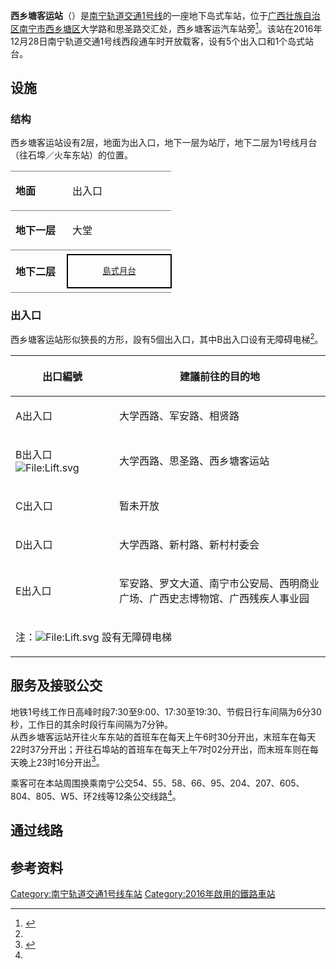 {{Station Infobox
|Station Name= 西乡塘客运站<br><small>Camh Yinhhek Sihyanghdangz</small>
|Engname     = <small>XIXIANGTANG Coach Station</small>
|Linecolor1  = #{{南宁轨道交通标志色|1}}
|Image       =  南宁地铁西乡塘客运站.jpg
|ImageTitle  = 
|Number      = 
|Location    = [[广西壮族自治区|广西壮族自治区]][[南宁市|南宁市]][[西乡塘区|西乡塘区]]大学西路
|Coord       = {{coord|22|50|9.15|N|108|12|50.67|E|type:railway}}
|Line        = [[南宁轨道交通|南宁轨道交通]]{{南宁轨道交通线路名|1}}
|Platform    = 1个[[岛式站台|岛式站台]]
|Exit        = 5个出入口
|Time        = 2016年12月28日
|Time First  = {{南宁轨道交通线路名|1}}<br />往[[石埠站|石埠站]]方向：07:02<br />往[[南宁东站|火车东站]]方向：06:30
|Time Last   = {{南宁轨道交通线路名|1}}<br />往[[石埠站|石埠站]]方向：23:16<br />往[[南宁东站|火车东站]]方向：22:37
}}

'''西乡塘客运站'''（{{lang-za|Camh Yinhhek Sihyanghdangz}}）是[[南宁轨道交通|南宁轨道交通]][[南宁轨道交通1号线|1号线]]的一座地下岛式车站，位于[[广西壮族自治区|广西壮族自治区]][[南宁市|南宁市]][[西乡塘区|西乡塘区]]大学路和思圣路交汇处，西乡塘客运汽车站旁<ref name=zhaobao>{{cite news|title=1号线西段站点地图 出行必备|url=http://ngzb.gxnews.com.cn/html/2016-12/28/content_1348243.htm|author=赵劲松|date=2016-12-28|work=南国早报|publisher=广西日报传媒集团|pages=B8|accessdate=2017-01-04|location=南宁|deadurl=yes|archiveurl=https://web.archive.org/web/20170104162733/http://ngzb.gxnews.com.cn/html/2016-12/28/content_1348243.htm|archivedate=2017-01-04}}</ref>。该站在2016年12月28日南宁轨道交通1号线西段通车时开放载客，设有5个出入口和1个岛式站台。

== 设施 ==
=== 结构 ===
西乡塘客运站设有2层，地面为出入口，地下一层为站厅，地下二层为1号线月台（往石埠／火车东站）的位置。
{|cellspacing=0 cellpadding=3
|-
|style="border-top:solid 1px gray;border-bottom:solid 1px gray;" width=75 valign=top|'''地面'''
|style="border-top:solid 1px gray;border-bottom:solid 1px gray;" width=150 valign=top colspan=2|出入口
|-
|style="border-bottom:solid 1px gray;" valign=top|'''地下一层'''
|style="border-bottom:solid 1px gray;" valign=top|大堂
|style="border-bottom:solid 1px gray;" valign=top|客服中心、商店、自助服務
|-
|style="border-bottom:solid 1px gray;" rowspan=6 valign=top|'''地下二层'''
|style="border-bottom:solid 1px gray;"|{{arrow|L}}
|style="border-bottom:solid 1px gray;"|{{南宁轨道交通线路名|1|c}}列車往[[石埠站|石埠]]方向
|-
|style="border:solid 2px black;font-size:smaller;text-align:center;" colspan=2|[[島式月台|島式月台]]
|-
|style="border-bottom:solid 1px gray;"|
|style="border-bottom:solid 1px gray;"|{{split text|{{南宁轨道交通线路名|1|c}}列車往[[南宁东站#地铁车站|火车东站]]方向|{{arrow|R}}}}
|}

=== 出入口 ===
西乡塘客运站形似狹長的方形，設有5個出入口，其中B出入口设有无障碍电梯<ref name=zhaobao/>。

{| class="wikitable"
! width=150 | 出口編號 !! 建議前往的目的地
|-
| A出入口 || 大学西路、军安路、相贤路
|-
| B出入口 [[File:Lift.svg|File:Lift.svg]] || 大学西路、思圣路、西乡塘客运站
|-
| C出入口 || 暂未开放
|-
| D出入口 || 大学西路、新村路、新村村委会
|-
| E出入口 || 军安路、罗文大道、南宁市公安局、西明商业广场、广西史志博物馆、广西残疾人事业园
|-
| bgcolor="#EEEEEE" colspan=3 | 注：[[File:Lift.svg|File:Lift.svg]] 設有无障碍电梯
|}

== 服务及接驳公交 ==
地铁1号线工作日高峰时段7∶30至9∶00、17∶30至19∶30、节假日行车间隔为6分30秒，工作日的其余时段行车间隔为7分钟。<br>
从西乡塘客运站开往火车东站的首班车在每天上午6时30分开出，末班车在每天22时37分开出；开往石埠站的首班车在每天上午7时02分开出，而末班车则在每天晚上23时16分开出<ref>{{cite web|url=http://nngdjt.com/html/service1b/|title=首末班车时刻表|publisher=南宁轨道交通集团有限责任公司|accessdate=2017-06-28|archive-date=2017-06-20|archive-url=https://web.archive.org/web/20170620194427/http://www.nngdjt.com/html/service1b/|dead-url=no}}</ref>。

乘客可在本站周围换乘南宁公交54、55、58、66、95、204、207、605、804、805、W5、环2线等12条公交线路<ref name=zhaobao/>。

== 通过线路 ==
{{s-rail-start}}
{{s-rail|title=南宁轨道交通}}
{{s-line new|system=NanningRT|line=1|previous=鹏飞路|next=民族大学|type=P1}}
{{s-end}}

== 参考资料 ==
{{reflist}}

{{南宁轨道交通1号线车站}}

[[Category:南宁轨道交通1号线车站|Category:南宁轨道交通1号线车站]]
[[Category:2016年啟用的鐵路車站|Category:2016年啟用的鐵路車站]]